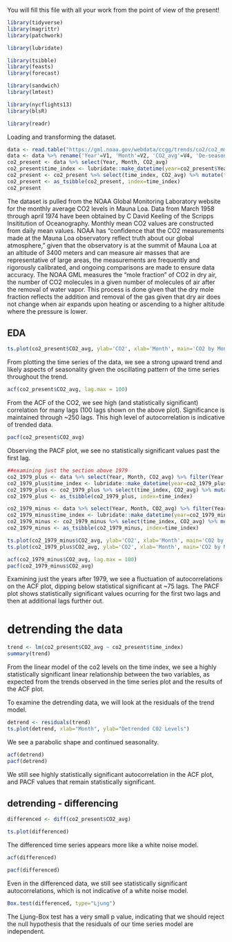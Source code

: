 You will fill this file with all your work from the point of view of the present! 

```r
library(tidyverse)
library(magrittr)
library(patchwork)

library(lubridate)

library(tsibble)
library(feasts)
library(forecast)

library(sandwich)
library(lmtest)

library(nycflights13)
library(blsR)

library(readr)

```


Loading and transforming the dataset. 
```r
data <- read.table("https://gml.noaa.gov/webdata/ccgg/trends/co2/co2_mm_mlo.txt", header=FALSE)
data <- data %>% rename('Year'=V1, 'Month'=V2, 'CO2_avg'=V4, 'De-seasonalized_CO2_avg'=V5, 'num_days'=V6, 'sd_of_days'=V7, 'unc_of_month_mean'=V8) 
co2_present <- data %>% select(Year, Month, CO2_avg)
co2_present$time_index <- lubridate::make_datetime(year=co2_present$Year, month=co2_present$Month, tz='UTC') 
co2_present <- co2_present %>% select(time_index, CO2_avg) %>% mutate(time_index = as.Date(time_index))
co2_present <- as_tsibble(co2_present, index=time_index)
co2_present
```

The dataset is pulled from the NOAA Global Monitoring Laboratory website for the monthly average CO2 levels in Mauna Loa. Data from March 1958 through april 1974 have been obtained by C David Keeling of the Scripps Insititution of Oceanography. Monthly mean CO2 values are constructed from daily mean values. NOAA has "confidence that the CO2 measurements made at the Mauna Loa observatory reflect truth about our global atmosphere," given that the observatory is at the summit of Mauna Loa at an altitude of 3400 meters and can measure air masses that are representative of large areas, the measurements are frequently and rigorously calibrated, and ongoing comparisons are made to ensure data accuracy. 
The NOAA GML measures the "mole fraction" of CO2 in dry air, the number of CO2 molecules in a given number of molecules of air after the removal of water vapor. This process is done given that the dry mole fraction reflects the addition and removal of the gas given that dry air does not change when air expands upon heating or ascending to a higher altitude where the pressure is lower. 

## EDA

```r
ts.plot(co2_present$CO2_avg, ylab='CO2', xlab='Month', main='CO2 by Month (1958 to Present)')
```
From plotting the time series of the data, we see a strong upward trend and likely aspects of seasonality given the oscillating pattern of the time series throughout the trend. 

```r
acf(co2_present$CO2_avg, lag.max = 100)
```
From the ACF of the CO2, we see high (and statistically significant) correlation for many lags (100 lags shown on the above plot). Significance is maintained through ~250 lags. This high level of autocorrelation is indicative of trended data. 

```r
pacf(co2_present$CO2_avg)
```
Observing the PACF plot, we see no statistically significant values past the first lag. 

```r
##examining just the section above 1979
co2_1979_plus <- data %>% select(Year, Month, CO2_avg) %>% filter(Year >1979)
co2_1979_plus$time_index <- lubridate::make_datetime(year=co2_1979_plus$Year, month=co2_1979_plus$Month, tz='UTC') 
co2_1979_plus <- co2_1979_plus %>% select(time_index, CO2_avg) %>% mutate(time_index = as.Date(time_index))
co2_1979_plus <- as_tsibble(co2_1979_plus, index=time_index)

co2_1979_minus <- data %>% select(Year, Month, CO2_avg) %>% filter(Year <1980)
co2_1979_minus$time_index <- lubridate::make_datetime(year=co2_1979_minus$Year, month=co2_1979_minus$Month, tz='UTC') 
co2_1979_minus <- co2_1979_minus %>% select(time_index, CO2_avg) %>% mutate(time_index = as.Date(time_index))
co2_1979_minus <- as_tsibble(co2_1979_minus, index=time_index)
```

```r
ts.plot(co2_1979_minus$CO2_avg, ylab='CO2', xlab='Month', main='CO2 by Month (1958 to 1979)')
ts.plot(co2_1979_plus$CO2_avg, ylab='CO2', xlab='Month', main='CO2 by Month (1979 to Present)')

```
```r
acf(co2_1979_minus$CO2_avg, lag.max = 100)
pacf(co2_1979_minus$CO2_avg)
```
Examining just the years after 1979, we see a fluctuation of autocorrelations on the ACF plot, dipping below statistical significant at ~75 lags. The PACF plot shows statistically significant values ocurring for the first two lags and then at additional lags further out. 

# detrending the data

```r
trend <- lm(co2_present$CO2_avg ~ co2_present$time_index)
summary(trend)
```
From the linear model of the co2 levels on the time index, we see a highly statistically significant linear relationship between the two variables, as expected from the trends observed in the time series plot and the results of the ACF plot. 

To examine the detrending data, we will look at the residuals of the trend model. 

```r
detrend <- residuals(trend)
ts.plot(detrend, xlab="Month", ylab="Detrended C02 Levels")
```
We see a parabolic shape and continued seasonality. 

```r
acf(detrend)
pacf(detrend)
```
We still see highly statistically significant autocorrelation in the ACF plot, and PACF values that remain statistically significant. 

## detrending - differencing

```r
differenced <- diff(co2_present$CO2_avg)

```

```r
ts.plot(differenced)
```
The differenced time series appears more like a white noise model. 

```r
acf(differenced)
```
```r
pacf(differenced)
```
Even in the differenced data, we still see statistically significant autocorrelations, which is not indicative of a white noise model. 

```r
Box.test(differenced, type="Ljung")
```

The Ljung-Box test has a very small p value, indicating that we should reject the null hypothesis that the residuals of our time series model are independent. 


